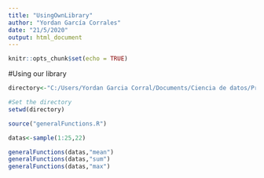 ---
title: "UsingOwnLibrary"
author: "Yordan García Corrales"
date: "21/5/2020"
output: html_document
---

```{r setup, include=FALSE}
knitr::opts_chunk$set(echo = TRUE)
```

#Using our library
```{r}
directory<-"C:/Users/Yordan Garcia Corral/Documents/Ciencia de datos/Practice and projects/trunk/RStudio/First examples/OwnLibrary/"

#Set the directory
setwd(directory)

source("generalFunctions.R")

datas<-sample(1:25,22)

generalFunctions(datas,"mean")
generalFunctions(datas,"sum")
generalFunctions(datas,"max")
```

